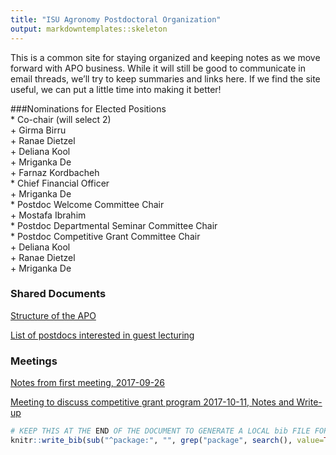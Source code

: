 ```yaml
---
title: "ISU Agronomy Postdoctoral Organization"
output: markdowntemplates::skeleton
---
```

This is a common site for staying organized and keeping notes as we move forward with APO business. While it will still be good to communicate in email threads, we'll try to keep summaries and links here. If we find the site useful, we can put a little time into making it better!

###Nominations for Elected Positions  
  * Co-chair (will select 2)  
    + Girma Birru  
    + Ranae Dietzel  
    + Deliana Kool  
    + Mriganka De  
    + Farnaz Kordbacheh  
  * Chief Financial Officer  
    + Mriganka De  
  * Postdoc Welcome Committee Chair  
    + Mostafa Ibrahim  
  * Postdoc Departmental Seminar Committee Chair  
  * Postdoc Competitive Grant Committee Chair  
    + Deliana Kool  
    + Ranae Dietzel  
    + Mriganka De  
  

### Shared Documents

[Structure of the APO](https://docs.google.com/document/d/1ZbOu1af3YpdviDESmuv5rq0Oz5XNe7itl2qy-g3X39k/edit?usp=sharing)  

[List of postdocs interested in guest lecturing](https://docs.google.com/spreadsheets/d/1G7rReXs7OfhQJPGN486d6t7iWZbHONHJYz0MiEOCeAY/edit?usp=sharing)  


### Meetings

[Notes from first meeting, 2017-09-26](https://docs.google.com/document/d/1HaewNGLWFPwe_dSWHHTJq7HrVedgE_ifPPK2P9H7hIk/edit?usp=sharing)  

[Meeting to discuss competitive grant program 2017-10-11, Notes and Write-up](https://docs.google.com/document/d/1rr-LPmVDnkAb7nq4F6-aoQVVteZg3KzzqLHt8GuVwiQ/edit?usp=sharing)  



```r
# KEEP THIS AT THE END OF THE DOCUMENT TO GENERATE A LOCAL bib FILE FOR PKGS USED
knitr::write_bib(sub("^package:", "", grep("package", search(), value=TRUE)), file='skeleton.bib')
```